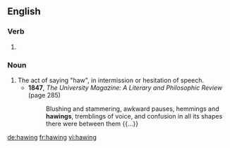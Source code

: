 ==English==

===Verb===
{{head|en}}

# {{present participle of|haw}}

===Noun===
{{en-noun}}

# The act of saying "haw", in intermission or hesitation of speech.
#* '''1847''', ''The University Magazine: A Literary and Philosophic Review'' (page 285)
#*: Blushing and stammering, awkward pauses, hemmings and '''hawings''', tremblings of voice, and confusion in all its shapes there were between them {{...}}

[[de:hawing]]
[[fr:hawing]]
[[vi:hawing]]